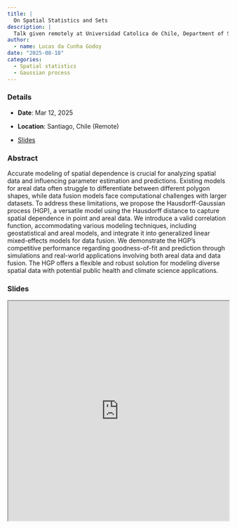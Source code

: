 ```yaml
---
title: |
  On Spatial Statistics and Sets
description: |
  Talk given remotely at Universidad Catolica de Chile, Department of Statistics
author: 
  - name: Lucas da Cunha Godoy
date: "2025-08-18"
categories:
  - Spatial statistics
  - Gaussian process
---
```


### Details

* **Date**: Mar 12, 2025

* **Location**: Santiago, Chile (Remote)

* [Slides](https://lcgodoy.me/slides/2025-puc)

### Abstract

Accurate modeling of spatial dependence is crucial for analyzing spatial data
and influencing parameter estimation and predictions. Existing models for areal
data often struggle to differentiate between different polygon shapes, while
data fusion models face computational challenges with larger datasets. To
address these limitations, we propose the Hausdorff-Gaussian process (HGP), a
versatile model using the Hausdorff distance to capture spatial dependence in
point and areal data. We introduce a valid correlation function, accommodating
various modeling techniques, including geostatistical and areal models, and
integrate it into generalized linear mixed-effects models for data fusion. We
demonstrate the HGP's competitive performance regarding goodness-of-fit and
prediction through simulations and real-world applications involving both areal
data and data fusion. The HGP offers a flexible and robust solution for modeling
diverse spatial data with potential public health and climate science
applications.

### Slides

```{=html}
<iframe width="100%" height="500" src="https://lcgodoy.me/slides/2025-puc" title="Slides"></iframe>
```
